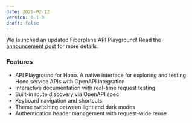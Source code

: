 ```yaml
---
date: 2025-02-12
version: 0.1.0
draft: false
---
```


We launched an updated Fiberplane API Playground! Read the [announcement post](https://fiberplane.com/blog/hono-native-playground/) for more details.

### Features

- API Playground for Hono. A native interface for exploring and testing Hono service APIs with OpenAPI integration
- Interactive documentation with real-time request testing
- Built-in route discovery via OpenAPI spec
- Keyboard navigation and shortcuts
- Theme switching between light and dark modes
- Authentication header management with request-wide reuse
